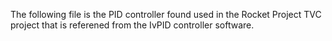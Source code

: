 The following file is the PID controller found used in the Rocket Project TVC project that is referened from the IvPID controller software.
